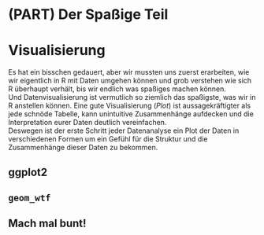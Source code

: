 # (PART) Der Spaßige Teil {-}

# Visualisierung

Es hat ein bisschen gedauert, aber wir mussten uns zuerst erarbeiten, wie wir eigentlich in R mit Daten umgehen können und grob verstehen wie sich R überhaupt verhält, bis wir endlich was spaßiges machen können.  
Und Datenvisualisierung ist vermutlich so ziemlich das spaßigste, was wir in R anstellen können. Eine gute Visualisierung (*Plot*) ist aussagekräftigter als jede schnöde Tabelle, kann unintuitive Zusammenhänge aufdecken und die Interpretation eurer Daten deutlich vereinfachen.  
Deswegen ist der erste Schritt jeder Datenanalyse ein Plot der Daten in verschiedenen Formen um ein Gefühl für die Struktur und die Zusammenhänge dieser Daten zu bekommen.

## ggplot2

## `geom_wtf`

## Mach mal bunt!
